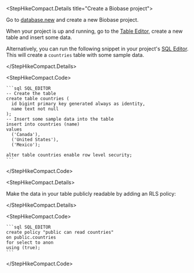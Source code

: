 <StepHikeCompact.Details title="Create a Biobase project">

Go to [database.new](https://database.new) and create a new Biobase project.

When your project is up and running, go to the [Table Editor](https://biobase.studio/dashboard/project/_/editor), create a new table and insert some data.

Alternatively, you can run the following snippet in your project's [SQL Editor](https://biobase.studio/dashboard/project/_/sql/new). This will create a `countries` table with some sample data.

</StepHikeCompact.Details>

<StepHikeCompact.Code>

    ```sql SQL_EDITOR
    -- Create the table
    create table countries (
      id bigint primary key generated always as identity,
      name text not null
    );
    -- Insert some sample data into the table
    insert into countries (name)
    values
      ('Canada'),
      ('United States'),
      ('Mexico');

    alter table countries enable row level security;
    ```

</StepHikeCompact.Code>

<StepHikeCompact.Details>

Make the data in your table publicly readable by adding an RLS policy:

</StepHikeCompact.Details>

<StepHikeCompact.Code>

    ```sql SQL_EDITOR
    create policy "public can read countries"
    on public.countries
    for select to anon
    using (true);
    ```

</StepHikeCompact.Code>
